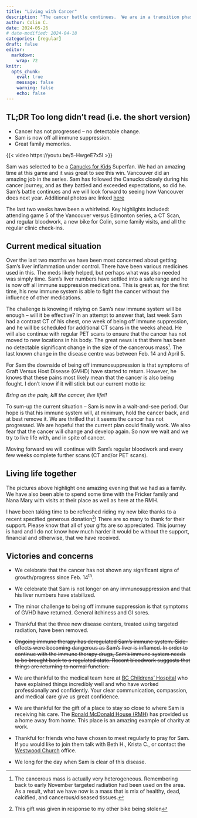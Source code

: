 ```yaml
---
title: "Living with Cancer"
description: "The cancer battle continues.  We are in a transition phase as we learn how to live with cancer.  "
author: Colin C.
date: 2024-05-26
# date-modified: 2024-04-18
categories: [regular]
draft: false
editor: 
  markdown: 
    wrap: 72
knitr: 
  opts_chunk: 
    eval: true
    message: false
    warning: false
    echo: false
---
```


::: {.callout-note icon="false"}
## TL;DR [Too long didn't read (i.e. the short version)]{.small}

-   Cancer has not progressed -- no detectable change.
-   Sam is now off all immune suppression.
-   Great family memories.
:::

::: video
{{< video https://youtu.be/5-HwgeE7x5I >}}

::: figure-caption
Sam was selected to be a [Canucks for
Kids](https://community.canucks.com/beneficiaries/) Superfan. We had an
amazing time at this game and it was great to see this win. Vancouver
did an amazing job in the series. Sam has followed the Canucks closely
during his cancer journey, and as they battled and exceeded
expectations, so did he. Sam's battle continues and we will look forward
to seeing how Vancouver does next year. Additional photos are linked
[here](https://photos.app.goo.gl/skYyJU64bVu3uUpX9)
:::
:::

The last two weeks have been a whirlwind. Key highlights included:
attending game 5 of the Vancouver versus Edmonton series, a CT Scan, and
regular bloodwork, a new bike for Colin, some family visits, and all the
regular clinic check-ins.

## Current medical situation

Over the last two months we have been most concerned about getting Sam's
liver inflammation under control. There have been various medicines used
in this. The meds likely helped, but perhaps what was also needed was
simply time. Sam's liver numbers have settled into a safe range and he
is now off all immune suppression medications. This is great as, for the
first time, his new immune system is able to fight the cancer without
the influence of other medications.

The challenge is knowing if relying on Sam's new immune system will be
enough -- will it be effective? In an attempt to answer that, last week
Sam had a contrast CT of his chest, one week of being off immune
suppression, and he will be scheduled for additional CT scans in the
weeks ahead. He will also continue with regular PET scans to ensure that
the cancer has not moved to new locations in his body. The great news is
that there has been no detectable significant change in the size of the
cancerous mass[^1]. The last known change in the disease centre was
between Feb. 14 and April 5.

[^1]: The cancerous mass is actually very heterogeneous. Remembering
    back to early November targeted radiation had been used on the area.
    As a result, what we have now is a mass that is mix of healthy,
    dead, calcified, and cancerous/diseased tissues.

For Sam the downside of being off immunosuppression is that symptoms of
Graft Versus Host Disease (GVHD) have started to return. However, he
knows that these pains most likely mean that the cancer is also being
fought. I don't know if it will stick but our current motto is:

::: center
*Bring on the pain, kill the cancer, live life!!*
:::

To sum-up the current situation -- Sam is now in a wait-and-see period.
Our hope is that his immune system will, at minimum, hold the cancer
back, and at best remove it. We are thrilled that it seems the cancer
has not progressed. We are hopeful that the current plan could finally
work. We also fear that the cancer will change and develop again. So now
we wait and we try to live life with, and in spite of cancer.

Moving forward we will continue with Sam's regular bloodwork and every
few weeks complete further scans (CT and/or PET scans).

## Living life together

The pictures above highlight one amazing evening that we had as a
family. We have also been able to spend some time with the Fricker
family and Nana Mary with visits at their place as well as here at the
RMH.

I have been taking time to be refreshed riding my new bike thanks to a
recent specified generous donation[^2]! There are so many to thank for
their support. Please know that all of your gifts are so appreciated.
This journey is hard and I do not know how much harder it would be
without the support, financial and otherwise, that we have received.

[^2]: This gift was given in response to my other bike being stolen

## Victories and concerns

-   We celebrate that the cancer has not shown any significant signs of
    growth/progress since Feb. 14^th^.

-   We celebrate that Sam is not longer on any immunosuppression and
    that his liver numbers have stabilized.

-   The minor challenge to being off immune suppression is that symptoms
    of GVHD have returned. General itchiness and GI sores.

-   Thankful that the three new disease centers, treated using targeted
    radiation, have been removed.

-   ~~Ongoing immune therapy has deregulated Sam's immune system.
    Side-effects were becoming dangerous as Sam's liver is inflamed. In
    order to continue with the immune therapy drugs, Sam's immune system
    needs to be brought back to a regulated state. Recent bloodwork
    suggests that things are returning to normal function.~~

-   We are thankful to the medical team here at [BC Childrens'
    Hospital](http://www.bcchildrens.ca) who have explained things
    incredibly well and who have worked professionally and confidently.
    Your clear communication, compassion, and medical care give us great
    confidence.

-   We are thankful for the gift of a place to stay so close to where
    Sam is receiving his care. The [Ronald McDonald House
    (RMH)](https://rmhbc.ca) has provided us a home away from home. This
    place is an amazing example of charity at work.

-   Thankful for friends who have chosen to meet regularly to pray for
    Sam. If you would like to join them talk with Beth H., Krista C., or
    contact the [Westwood Church](https://westwoodchurch.bc.ca) office.

-   We long for the day when Sam is clear of this disease.